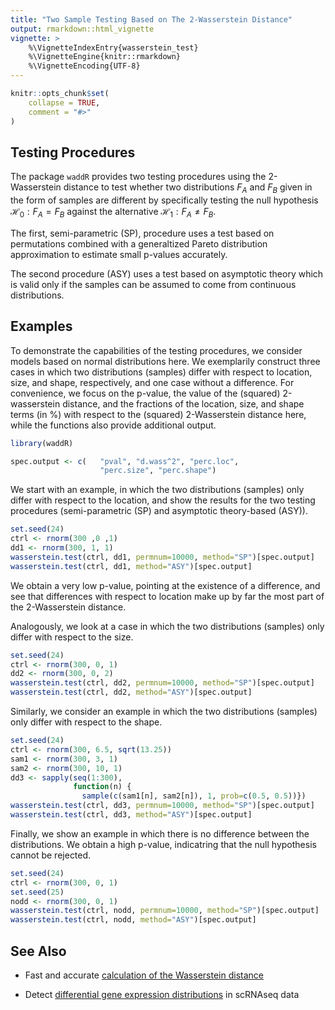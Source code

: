 ```yaml
---
title: "Two Sample Testing Based on The 2-Wasserstein Distance"
output: rmarkdown::html_vignette
vignette: >
    %\VignetteIndexEntry{wasserstein_test}
    %\VignetteEngine{knitr::rmarkdown}
    %\VignetteEncoding{UTF-8}
---
```


```r
knitr::opts_chunk$set(
    collapse = TRUE,
    comment = "#>"
)
```


## Testing Procedures

The package `waddR` provides two testing procedures using the 2-Wasserstein
distance to test whether two distributions $F_A$ and $F_B$ given in the form of
samples are different by specifically testing the null hypothesis
$\mathcal{H}_0: F_A = F_B$ against the alternative
$\mathcal{H}_1: F_A \neq F_B$.


The first, semi-parametric (SP), procedure uses a test based on permutations
combined with a generaltized Pareto distribution approximation to estimate
small p-values accurately.


The second procedure (ASY) uses a test based on asymptotic theory which is
valid only if the samples can be assumed to come from continuous distributions.

## Examples

To demonstrate the capabilities of the testing procedures, we consider models
based on normal distributions here.
We exemplarily construct three cases in which two distributions (samples)
differ with respect to location, size, and shape, respectively, and one case
without a difference.
For convenience, we focus on the p-value, the value of the (squared)
2-wasserstein distance, and the fractions of the location, size, and shape
terms (in \%) with respect to the (squared) 2-Wasserstein distance here, while
the functions also provide additional output.




```r
library(waddR)

spec.output <- c(   "pval", "d.wass^2", "perc.loc",
                    "perc.size", "perc.shape")
```

We start with an example, in which the two distributions (samples) only differ
with respect to the location, and show the results for the two testing
procedures (semi-parametric (SP) and asymptotic theory-based (ASY)).
```r
set.seed(24)
ctrl <- rnorm(300 ,0 ,1)
dd1 <- rnorm(300, 1, 1)
wasserstein.test(ctrl, dd1, permnum=10000, method="SP")[spec.output]
wasserstein.test(ctrl, dd1, method="ASY")[spec.output]
```
We obtain a very low p-value, pointing at the existence of a difference, and
see that differences with respect to location make up by far the most part of
the 2-Wasserstein distance.


Analogously, we look at a case in which the two distributions (samples) only
differ with respect to the size.
```r
set.seed(24)
ctrl <- rnorm(300, 0, 1)
dd2 <- rnorm(300, 0, 2)
wasserstein.test(ctrl, dd2, permnum=10000, method="SP")[spec.output]
wasserstein.test(ctrl, dd2, method="ASY")[spec.output]
```


Similarly, we consider an example in which the two distributions (samples) only
differ with respect to the shape.
```r
set.seed(24)
ctrl <- rnorm(300, 6.5, sqrt(13.25))
sam1 <- rnorm(300, 3, 1)
sam2 <- rnorm(300, 10, 1)
dd3 <- sapply(seq(1:300), 
              function(n) {
                sample(c(sam1[n], sam2[n]), 1, prob=c(0.5, 0.5))})
wasserstein.test(ctrl, dd3, permnum=10000, method="SP")[spec.output]
wasserstein.test(ctrl, dd3, method="ASY")[spec.output]
```


Finally, we show an example in which there is no difference between the
distributions. We obtain a high p-value, indicatring that the null hypothesis
cannot be rejected.
```r
set.seed(24)
ctrl <- rnorm(300, 0, 1)
set.seed(25)
nodd <- rnorm(300, 0, 1)
wasserstein.test(ctrl, nodd, permnum=10000, method="SP")[spec.output]
wasserstein.test(ctrl, nodd, method="ASY")[spec.output]
```

## See Also

* Fast and accurate 
[calculation of the  Wasserstein distance](wasserstein_metric.html)

* Detect 
[differential gene expression distributions](wasserstein_singlecell.html)
in scRNAseq data